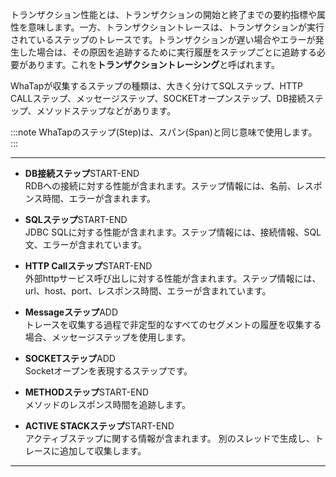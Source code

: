 トランザクション性能とは、トランザクションの開始と終了までの要約指標や属性を意味します。一方、トランザクショントレースは、トランザクションが実行されているステップのトレースです。トランザクションが遅い場合やエラーが発生した場合は、その原因を追跡するために実行履歴をステップごとに追跡する必要があります。これを**トランザクショントレーシング**と呼ばれます。

WhaTapが収集するステップの種類は、大きく分けてSQLステップ、HTTP CALLステップ、メッセージステップ、SOCKETオープンステップ、DB接続ステップ、メソッドステップなどがあります。 

:::note
WhaTapのステップ(Step)は、スパン(Span)と同じ意味で使用します。
:::

* * *

-   **DB接続ステップ**<span class='type'>START-END</span><br/>
      RDBへの接続に対する性能が含まれます。ステップ情報には、名前、レスポンス時間、エラーが含まれます。

-   **SQLステップ**<span class='type'>START-END</span><br/>
      JDBC SQLに対する性能が含まれます。ステップ情報には、接続情報、SQL文、エラーが含まれています。

-   **HTTP Callステップ**<span class='type'>START-END</span><br/>
      外部httpサービス呼び出しに対する性能が含まれます。ステップ情報には、url、host、port、レスポンス時間、エラーが含まれています。

-   **Messageステップ**<span class='type'>ADD</span><br/>
      トレースを収集する過程で非定型的なすべてのセグメントの履歴を収集する場合、メッセージステップを使用します。  

-   **SOCKETステップ**<span class='type'>ADD</span><br/>
      Socketオープンを表現するステップです。

-   **METHODステップ**<span class='type'>START-END</span><br/>
      メソッドのレスポンス時間を追跡します。

-   **ACTIVE STACKステップ**<span class='type'>START-END</span><br/>
      アクティブステップに関する情報が含まれます。 別のスレッドで生成し、トレースに追加して収集します。

* * *
